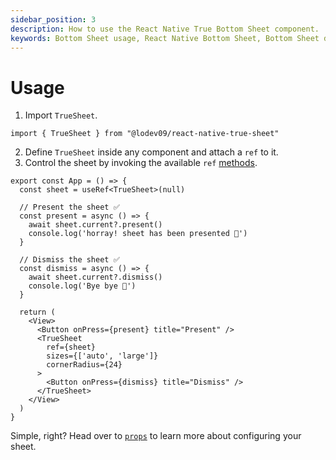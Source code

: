 ```yaml
---
sidebar_position: 3
description: How to use the React Native True Bottom Sheet component.
keywords: Bottom Sheet usage, React Native Bottom Sheet, Bottom Sheet documentation
---
```


# Usage

1. Import `TrueSheet`.

```tsx
import { TrueSheet } from "@lodev09/react-native-true-sheet"
```

2. Define `TrueSheet` inside any component and attach a `ref` to it.
3. Control the sheet by invoking the available `ref` [methods](/reference/methods).

```tsx {2-2,5-8,11-14,18-25}
export const App = () => {
  const sheet = useRef<TrueSheet>(null)

  // Present the sheet ✅
  const present = async () => {
    await sheet.current?.present()
    console.log('horray! sheet has been presented 💩')
  }

  // Dismiss the sheet ✅
  const dismiss = async () => {
    await sheet.current?.dismiss()
    console.log('Bye bye 👋')
  }

  return (
    <View>
      <Button onPress={present} title="Present" />
      <TrueSheet
        ref={sheet}
        sizes={['auto', 'large']}
        cornerRadius={24}
      >
        <Button onPress={dismiss} title="Dismiss" />
      </TrueSheet>
    </View>
  )
}
```

Simple, right? Head over to [`props`](/reference/props) to learn more about configuring your sheet.
